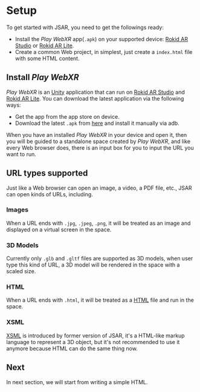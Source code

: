 
# Setup

To get started with JSAR, you need to get the followings ready:

- Install the _Play WebXR_ app(`.apk`) on your supported device: [Rokid AR Studio][] or [Rokid AR Lite][].
- Create a common Web project, in simplest, just create a `index.html` file with some HTML content.

[Rokid AR Studio]: https://arstudio.rokid.com/
[Rokid AR Lite]: https://arlite.rokid.com/

## Install _Play WebXR_

_Play WebXR_ is an [Unity][] application that can run on [Rokid AR Studio][] and [Rokid AR Lite][]. You can download the latest application via the following ways:

- Get the app from the app store on device.
- Download the latest `.apk` from [here](https://foobar) and install it manually via adb.

When you have an installed _Play WebXR_ in your device and open it, then you will be guided to a standalone space created by _Play WebXR_, and like every Web browser does, there is an input box for you to input the URL you want to run.

## URL types supported

Just like a Web browser can open an image, a video, a PDF file, etc., JSAR can open kinds of URLs, including.

### Images

When a URL ends with `.jpg`, `.jpeg`, `.png`, it will be treated as an image and displayed on a virtual screen in the space.

### 3D Models

Currently only `.glb` and `.gltf` files are supported as 3D models, when user type this kind of URL, a 3D model will be rendered in the space with a scaled size.

### HTML

When a URL ends with `.html`, it will be treated as a [HTML][] file and run in the space.

### XSML

[XSML][] is introduced by former version of JSAR, it's a HTML-like markup language to represent a 3D object, but it's not recommended to use it anymore because HTML can do the same thing now.

## Next

In next section, we will start from writing a simple HTML.

[Unity]: https://unity.com/
[HTML]: https://en.wikipedia.org/wiki/HTML
[XSML]: https://jsar.netlify.app/en-us/manual/0.2.1/basic-concepts/intro-xsml

